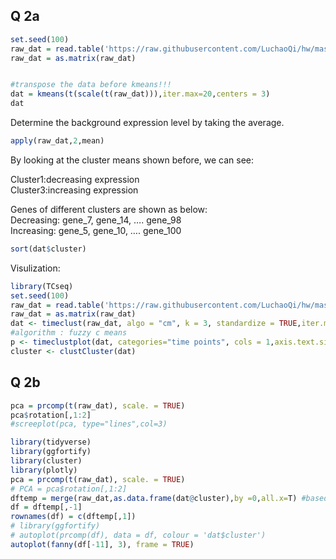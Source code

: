 <!-- questions and background can be found here: https://github.com/schatzlab/appliedgenomics2019/tree/master/assignments/assignment5#question-2-time-series-10-pts -->

## Q 2a


```r
set.seed(100)
raw_dat = read.table('https://raw.githubusercontent.com/LuchaoQi/hw/master/applied_genomics/hw5/expression.txt',header = 1,row.names = 'name')
raw_dat = as.matrix(raw_dat)


#transpose the data before kmeans!!!
dat = kmeans(t(scale(t(raw_dat))),iter.max=20,centers = 3)
dat
```


Determine the background expression level by taking the average.  

```r
apply(raw_dat,2,mean)
```

By looking at the cluster means shown before, we can see:  

Cluster1:decreasing expression  
Cluster3:increasing expression  

Genes of different clusters are shown as below:  
Decreasing: gene_7, gene_14, .... gene_98  
Increasing: gene_5, gene_10, .... gene_100
```r
sort(dat$cluster)
```


Visulization:  

```r
library(TCseq)
set.seed(100)
raw_dat = read.table('https://raw.githubusercontent.com/LuchaoQi/hw/master/applied_genomics/hw5/expression.txt',header = 1,row.names = 'name')
raw_dat = as.matrix(raw_dat)
dat <- timeclust(raw_dat, algo = "cm", k = 3, standardize = TRUE,iter.max=20) 
#algorithm : fuzzy c means
p <- timeclustplot(dat, categories="time points", cols = 1,axis.text.size = 11)
cluster <- clustCluster(dat)
```



\pagebreak


## Q 2b



```r
pca = prcomp(t(raw_dat), scale. = TRUE)
pca$rotation[,1:2]
#screeplot(pca, type="lines",col=3)
```


```r
library(tidyverse)
library(ggfortify)
library(cluster)
library(plotly)
pca = prcomp(t(raw_dat), scale. = TRUE)
# PCA = pca$rotation[,1:2]
dftemp = merge(raw_dat,as.data.frame(dat@cluster),by =0,all.x=T) #based on cluster from part(a)
df = dftemp[,-1]
rownames(df) = c(dftemp[,1])
# library(ggfortify)
# autoplot(prcomp(df), data = df, colour = 'dat$cluster')
autoplot(fanny(df[-11], 3), frame = TRUE)
```







